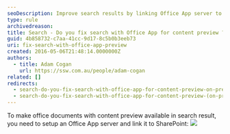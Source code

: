 ```yaml
---
seoDescription: Improve search results by linking Office App server to SharePoint, enabling content preview for office documents.
type: rule
archivedreason:
title: Search - Do you fix search with Office App for content preview ? (on premise only)
guid: 4b858732-c7aa-41cc-9d17-8c5b0b3eeb73
uri: fix-search-with-office-app-preview
created: 2016-05-06T21:48:14.0000000Z
authors:
  - title: Adam Cogan
    url: https://ssw.com.au/people/adam-cogan
related: []
redirects:
  - search-do-you-fix-search-with-office-app-for-content-preview-on-premise-only
  - search-do-you-fix-search-with-office-app-for-content-preview-(on-premise-only)
---
```


To make office documents with content preview available in search result, you need to setup an Office App server and link it to SharePoint:
![](preview-sharepoint.png)